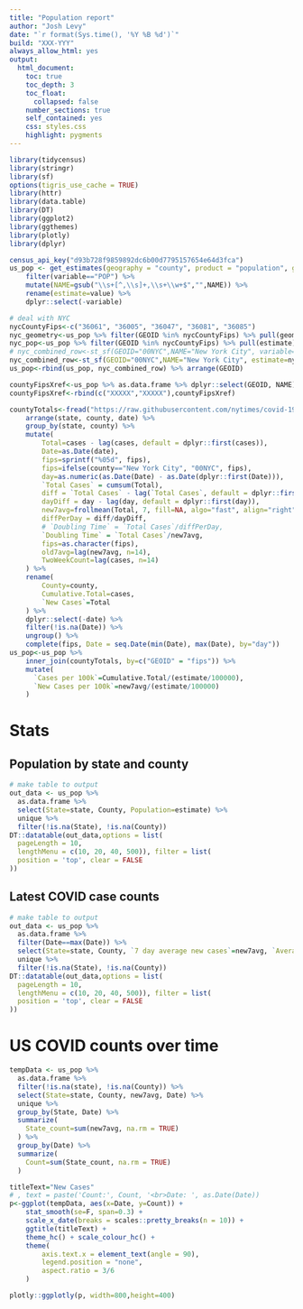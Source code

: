 ```yaml
---
title: "Population report"
author: "Josh Levy"
date: "`r format(Sys.time(), '%Y %B %d')`"
build: "XXX-YYY"
always_allow_html: yes
output:
  html_document:
    toc: true
    toc_depth: 3
    toc_float:
      collapsed: false
    number_sections: true
    self_contained: yes
    css: styles.css
    highlight: pygments
---
```

<!-- I just googled "add logo to rmd" to get the code below -->
<script>
   $(document).ready(function() {
     $head = $('#header');
     $head.prepend('<img src=\"logo3.png\" style=\"float: right;width: 200px;\"/>')
   });
</script>

```r
library(tidycensus)
library(stringr)
library(sf)
options(tigris_use_cache = TRUE)
library(httr)
library(data.table)
library(DT)
library(ggplot2)
library(ggthemes)
library(plotly)
library(dplyr)

census_api_key("d93b728f9859892dc6b00d7795157654e64d3fca")
us_pop <- get_estimates(geography = "county", product = "population", geometry = TRUE, shift_geo=TRUE)  %>% 
    filter(variable=="POP") %>%
    mutate(NAME=gsub("\\s+[^,\\s]+,\\s+\\w+$","",NAME)) %>%
    rename(estimate=value) %>%
    dplyr::select(-variable)

# deal with NYC
nycCountyFips<-c("36061", "36005", "36047", "36081", "36085")
nyc_geometry<-us_pop %>% filter(GEOID %in% nycCountyFips) %>% pull(geometry) %>% st_combine
nyc_pop<-us_pop %>% filter(GEOID %in% nycCountyFips) %>% pull(estimate) %>% sum
# nyc_combined_row<-st_sf(GEOID="00NYC",NAME="New York City", variable="B01003_001", estimate=nyc_pop, moe=NA, geometry=nyc_geometry)
nyc_combined_row<-st_sf(GEOID="00NYC",NAME="New York City", estimate=nyc_pop, geometry=nyc_geometry)
us_pop<-rbind(us_pop, nyc_combined_row) %>% arrange(GEOID)

countyFipsXref<-us_pop %>% as.data.frame %>% dplyr::select(GEOID, NAME)
countyFipsXref<-rbind(c("XXXXX","XXXXX"),countyFipsXref)

countyTotals<-fread("https://raw.githubusercontent.com/nytimes/covid-19-data/master/us-counties.csv") %>%
    arrange(state, county, date) %>%
    group_by(state, county) %>%
    mutate(
        Total=cases - lag(cases, default = dplyr::first(cases)),
        Date=as.Date(date),
        fips=sprintf("%05d", fips),
        fips=ifelse(county=="New York City", "00NYC", fips),
        day=as.numeric(as.Date(Date) - as.Date(dplyr::first(Date))),
        `Total Cases` = cumsum(Total),
        diff = `Total Cases` - lag(`Total Cases`, default = dplyr::first(`Total Cases`)),
        dayDiff = day - lag(day, default = dplyr::first(day)),
        new7avg=frollmean(Total, 7, fill=NA, algo="fast", align="right"),
        diffPerDay = diff/dayDiff,
        # `Doubling Time` = `Total Cases`/diffPerDay,
        `Doubling Time` = `Total Cases`/new7avg,
        fips=as.character(fips),
        old7avg=lag(new7avg, n=14),
        TwoWeekCount=lag(cases, n=14)
    ) %>%
    rename(
        County=county,
        Cumulative.Total=cases,
        `New Cases`=Total
    ) %>%
    dplyr::select(-date) %>%
    filter(!is.na(Date)) %>%
    ungroup() %>%
    complete(fips, Date = seq.Date(min(Date), max(Date), by="day"))
us_pop<-us_pop %>%
    inner_join(countyTotals, by=c("GEOID" = "fips")) %>%
    mutate(
      `Cases per 100k`=Cumulative.Total/(estimate/100000),
      `New Cases per 100k`=new7avg/(estimate/100000)
    )

```

# Stats

## Population by state and county

```r
# make table to output
out_data <- us_pop %>%
  as.data.frame %>%
  select(State=state, County, Population=estimate) %>% 
  unique %>%
  filter(!is.na(State), !is.na(County))
DT::datatable(out_data,options = list(
  pageLength = 10,
  lengthMenu = c(10, 20, 40, 500)), filter = list(
  position = 'top', clear = FALSE
))
```

## Latest COVID case counts
```r
# make table to output
out_data <- us_pop %>%
  as.data.frame %>%
  filter(Date==max(Date)) %>%
  select(State=state, County, `7 day average new cases`=new7avg, `Average New Cases per 100k`=`New Cases per 100k`, Date) %>% 
  unique %>%
  filter(!is.na(State), !is.na(County))
DT::datatable(out_data,options = list(
  pageLength = 10,
  lengthMenu = c(10, 20, 40, 500)), filter = list(
  position = 'top', clear = FALSE
))
```

# US COVID counts over time {.ggplotly}

```r
tempData <- us_pop %>%
  as.data.frame %>%
  filter(!is.na(state), !is.na(County)) %>%
  select(State=state, County, new7avg, Date) %>% 
  unique %>%
  group_by(State, Date) %>%
  summarize(
    State_count=sum(new7avg, na.rm = TRUE)
  ) %>%
  group_by(Date) %>%
  summarize(
    Count=sum(State_count, na.rm = TRUE)
  )

titleText="New Cases"
# , text = paste('Count:', Count, '<br>Date: ', as.Date(Date))
p<-ggplot(tempData, aes(x=Date, y=Count)) + 
    stat_smooth(se=F, span=0.3) +
    scale_x_date(breaks = scales::pretty_breaks(n = 10)) +
    ggtitle(titleText) +
    theme_hc() + scale_colour_hc() + 
    theme(
        axis.text.x = element_text(angle = 90),
        legend.position = "none",
        aspect.ratio = 3/6
    )

plotly::ggplotly(p, width=800,height=400)

```